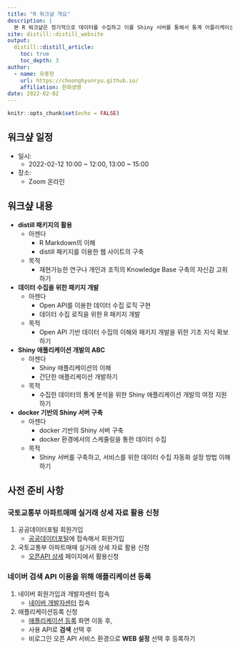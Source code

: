 ```yaml
---
title: "R 워크샾 개요"
description: |
  본 R 워크샾은 정기적으로 데이터를 수집하고 이를 Shiny 서버를 통해서 통계 어플리케이션 서비스를 제공하는 방법을 익히는 것을 목적으로 합니다. 
site: distill::distill_website
output:
  distill::distill_article:
    toc: true
    toc_depth: 3  
author:
  - name: 유충현 
    url: https://choonghyunryu.github.io/
    affiliation: 한화생명
date: 2022-02-02    
---
```


```r
knitr::opts_chunk$set(echo = FALSE)
```

## 워크샾 일정
* 일시:
  - 2022-02-12 10:00 ~ 12:00, 13:00 ~ 15:00
* 장소:
  - Zoom 온라인 
  
## 워크샾 내용
* **distill 패키지의 활용**
  - 아젠다
      - R Markdown의 이해  
      - distill 패키지를 이용한 웹 사이트의 구축
  - 목적
      - 재현가능한 연구나 개인과 조직의 Knowledge Base 구축의 자신감 고취하기
  
* **데이터 수집을 위한 패키지 개발**
  - 아젠다
      - Open API를 이용한 데이터 수집 로직 구현
      - 데이터 수집 로직을 위한 R 패키지 개발
  - 목적
      - Open API 기반 데이터 수집의 이해와 패키지 개발을 위한 기초 지식 확보하기 

* **Shiny 애플리케이션 개발의 ABC**
  - 아젠다
      - Shiny 애플리케이션의 이해
      - 간단한 애플리케이션 개발하기
  - 목적
      - 수집한 데이터의 통계 분석을 위한 Shiny 애플리케이션 개발의 여정 지원하기
      
* **docker 기반의 Shiny 서버 구축**
  - 아젠다
      - docker 기반의 Shiny 서버 구축
      - docker 환경에서의 스케줄링을 통한 데이터 수집
  - 목적
      - Shiny 서버를 구축하고, 서비스를 위한 데이터 수집 자동화 설정 방법 이해하기

## 사전 준비 사항

### 국토교통부 아파트매매 실거래 상세 자료 활용 신청
1. 공공데이터포털 회원가입
    - [공공데이터포털](https://www.data.go.kr/index.do){target="_blank"}에 접속해서 회원가입
2. 국토교통부 아파트매매 실거래 상세 자료 활용 신청   
    - [오픈API 상세](https://www.data.go.kr/tcs/dss/selectApiDataDetailView.do?publicDataPk=15057511){target="_blank"} 페이지에서 활용신청

### 네이버 검색 API 이용을 위해 애플리케이션 등록
1. 네이버 회원가입과 개발자센터 접속
    - [네이버 개발자센터](https://developers.naver.com/){target="_blank"} 접속
2. 애플리케이션등록 신청
    - [애플리케이션 등록](https://developers.naver.com/apps/#/register){target="_blank"} 화면 이동 후,
    - 사용 API로 **검색** 선택 후
    - 비로그인 오픈 API 서비스 환경으로 **WEB 설정** 선택 후 등록하기



